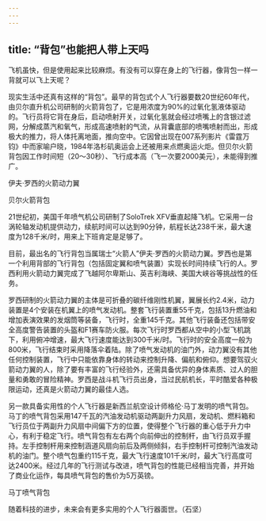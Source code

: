 ```yaml
---
---
---
```

title: “背包”也能把人带上天吗
---




飞机虽快，但是使用起来比较麻烦。有没有可以穿在身上的飞行器，像背包一样一背就可以飞上天呢？

现实生活中还真有这样的“背包”。最早的背包式个人飞行器要数20世纪60年代，由贝尔直升机公司研制的火箭背包了，它是用浓度为90%的过氧化氢液体驱动的。飞行员将它背在身后，启动喷射开关，过氧化氢就会经过喷嘴上的含银过滤网，分解成蒸汽和氧气，形成高速喷射的气流，从背囊底部的喷嘴喷射而出，形成极大的推力，将人体托离地面，推向空中。它因曾出现在007系列影片《雷霆万钧》中而家喻户晓，1984年洛杉矶奥运会上还被用来点燃奥运火炬。但贝尔火箭背包因工作时间短（20～30秒）、飞行成本高（飞一次要2000美元），未能得到推广。

伊夫·罗西的火箭动力翼



贝尔火箭背包



21世纪初，美国千年喷气机公司研制了SoloTrek XFV垂直起降飞机。它采用一台涡轮轴发动机提供动力，续航时间可以达到90分钟，航程长达238千米，最大速度为128千米/时，用来上下班肯定是足够了。

目前，最出名的飞行背包当属瑞士“火箭人”伊夫·罗西的火箭动力翼。罗西也是第一个利用背部的飞行背包（包括固定翼和喷气装置）实现长时间持续飞行的人。罗西利用火箭动力翼完成了飞越阿尔卑斯山、英吉利海峡、美国大峡谷等挑战性的任务。

罗西研制的火箭动力翼的主体是可折叠的碳纤维刚性机翼，翼展长约2.4米，动力装置是4个安装在机翼上的喷气发动机。整套飞行装置重55千克，包括13升燃油和增加表演效果的发烟筒等装备，飞行时，全重145千克。其他飞行装备还包括带安全高度警告装置的头盔和F1赛车防火服。每次飞行时罗西都从空中的小型飞机跳下，利用俯冲增速，最大飞行速度能达到300千米/时。飞行时的安全高度一般为800米，飞行结束时采用降落伞着陆。除了喷气发动机的油门外，动力翼没有其他任何控制装置，飞行中只能依靠身体的转动来控制升降、偏航和俯仰。想要驾驭火箭动力翼的人，除了要有丰富的飞行经验外，还需具备优异的身体素质、过人的胆量和勇敢的冒险精神。罗西是战斗机飞行员出身，当过民航机长，平时酷爱各种极限运动，还真是火箭动力翼的最佳人选。

另一款具备实用性的个人飞行器是新西兰航空设计师格伦·马丁发明的喷气背包。马丁的喷气背包采用147千瓦的汽油发动机驱动两副升力风扇，发动机、燃料箱和飞行员位于两副升力风扇中间偏下方的位置，使得整个飞行器的重心低于升力中心，有利于稳定飞行。喷气背包有左右两个向前伸出的控制杆，由飞行员双手握持。左手控制杆用来控制涵道风扇向前后及两侧倾斜，右手控制杆可控制汽油发动机的油门。整个喷气包重约115千克，最大飞行速度101千米/时，最大飞行高度可达2400米。经过几年的飞行测试与改进，喷气背包的性能已经相当完善，并开始了商业化运作，每具喷气背包的售价为5万英镑。

马丁喷气背包



随着科技的进步，未来会有更多实用的个人飞行器面世。（石坚）